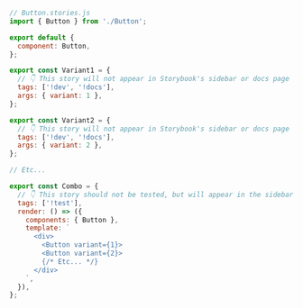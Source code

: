 ```js
// Button.stories.js
import { Button } from './Button';

export default {
  component: Button,
};

export const Variant1 = {
  // 👇 This story will not appear in Storybook's sidebar or docs page
  tags: ['!dev', '!docs'],
  args: { variant: 1 },
};

export const Variant2 = {
  // 👇 This story will not appear in Storybook's sidebar or docs page
  tags: ['!dev', '!docs'],
  args: { variant: 2 },
};

// Etc...

export const Combo = {
  // 👇 This story should not be tested, but will appear in the sidebar and docs page
  tags: ['!test'],
  render: () => ({
    components: { Button },
    template: `
      <div>
        <Button variant={1}>
        <Button variant={2}>
        {/* Etc... */}
      </div>
    `,
  }),
};
```
